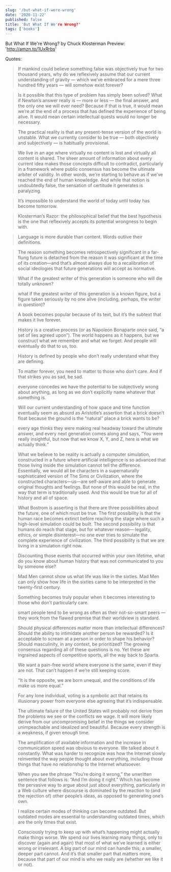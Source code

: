 ```yaml
---
slug: '/but-what-if-were-wrong'
date: '2020-11-22'
published: false
title: 'But What If We're Wrong?'
tags: ['books']
---
```


But What If We're Wrong?
by Chuck Klosterman
Preview: 'http://amzn.to/1UxRrbs'

Quotes:

> If mankind could believe something false was objectively true for two thousand years, why do we reflexively assume that our current understanding of gravity — which we’ve embraced for a mere three hundred fifty years — will somehow exist forever?

> Is it possible that this type of problem has simply been solved? What if Newton’s answer really is — more or less — the final answer, and the only one we will ever need? Because if that is true, it would mean we’re at the end of a process that has defined the experience of being alive. It would mean certain intellectual quests would no longer be necessary.

> The practical reality is that any present-tense version of the world is unstable. What we currently consider to be true — both objectively and subjectively — is habitually provisional.

> We live in an age where virtually no content is lost and virtually all content is shared. The sheer amount of information about every current idea makes those concepts difficult to contradict, particularly in a framework where public consensus has become the ultimate arbiter of validity. In other words, we’re starting to behave as if we’ve reached the end of human knowledge. And while that notion is undoubtedly false, the sensation of certitude it generates is paralyzing.

> It’s impossible to understand the world of today until today has become tomorrow.

> Klosterman’s Razor: the philosophical belief that the best hypothesis is the one that reflexively accepts its potential wrongness to begin with.

> Language is more durable than content. Words outlive their definitions.

> The reason something becomes retrospectively significant in a far-flung future is detached from the reason it was significant at the time of its creation—and that’s almost always due to a recalibration of social ideologies that future generations will accept as normative.

> What if the greatest writer of this generation is someone who will die totally unknown?

> what if the greatest writer of this generation is a known figure, but a figure taken seriously by no one alive (including, perhaps, the writer in question)?

> A book becomes popular because of its text, but it’s the subtext that makes it live forever.

> History is a creative process (or as Napoleon Bonaparte once said, “a set of lies agreed upon”). The world happens as it happens, but we construct what we remember and what we forget. And people will eventually do that to us, too.

> History is defined by people who don’t really understand what they are defining.

> To matter forever, you need to matter to those who don’t care. And if that strikes you as sad, be sad.

> everyone concedes we have the potential to be subjectively wrong about anything, as long as we don’t explicitly name whatever that something is.

> Will our current understanding of how space and time function eventually seem as absurd as Aristotle’s assertion that a brick doesn’t float because the ground is the “natural” place a brick wants to be?

> every age thinks they were making real headway toward the ultimate answer, and every next generation comes along and says, “You were really insightful, but now that we know X, Y, and Z, here is what we actually think.”

> What we believe to be reality is actually a computer simulation, constructed in a future where artificial intelligence is so advanced that those living inside the simulation cannot tell the difference. Essentially, we would all be characters in a supernaturally sophisticated version of The Sims or Civilization, where the constructed characters—us—are self-aware and able to generate original thoughts and feelings. But none of this would be real, in the way that term is traditionally used. And this would be true for all of history and all of space.

> What Bostrom is asserting is that there are three possibilities about the future, one of which must be true. The first possibility is that the human race becomes extinct before reaching the stage where such a high-level simulation could be built. The second possibility is that humans do reach that stage, but for whatever reason— legality, ethics, or simple disinterest—no one ever tries to simulate the complete experience of civilization. The third possibility is that we are living in a simulation right now.

> Discounting those events that occurred within your own lifetime, what do you know about human history that was not communicated to you by someone else?

> Mad Men cannot show us what life was like in the sixties. Mad Men can only show how life in the sixties came to be interpreted in the twenty-first century.

> Something becomes truly popular when it becomes interesting to those who don’t particularly care.

> smart people tend to be wrong as often as their not-so-smart peers — they work from the flawed premise that their worldview is standard.

> Should physical differences matter more than intellectual differences? Should the ability to intimidate another person be rewarded? Is it acceptable to scream at a person in order to shape his behavior? Should masculinity, in any context, be prioritized? The growing consensus regarding all of these questions is no. Yet these are ingrained aspects of competitive sports, all the way back to Sparta.

> We want a pain-free world where everyone is the same, even if they are not. That can’t happen if we’re still keeping score.

> “It is the opposite, we are born unequal, and the conditions of life make us more equal.”

> For any lone individual, voting is a symbolic act that retains its illusionary power from everyone else agreeing that it’s indispensable.

> The ultimate failure of the United States will probably not derive from the problems we see or the conflicts we wage. It will more likely derive from our uncompromising belief in the things we consider unimpeachable and idealized and beautiful. Because every strength is a weakness, if given enough time.

> The amplification of available information and the increase in communication speed was obvious to everyone. We talked about it constantly. What was harder to recognize was how the Internet slowly reinvented the way people thought about everything, including those things that have no relationship to the Internet whatsoever.

> When you see the phrase “You’re doing it wrong,” the unwritten sentence that follows is: “And I’m doing it right.” Which has become the pervasive way to argue about just about everything, particularly in a Web culture where discourse is dominated by the reaction to (and the rejection of) other people’s ideas, as opposed to generating one’s own.

> I realize certain modes of thinking can become outdated. But outdated modes are essential to understanding outdated times, which are the only times that exist.

> Consciously trying to keep up with what’s happening might actually make things worse. We spend our lives learning many things, only to discover (again and again) that most of what we’ve learned is either wrong or irrelevant. A big part of our mind can handle this; a smaller, deeper part cannot. And it’s that smaller part that matters more, because that part of our mind is who we really are (whether we like it or not).
